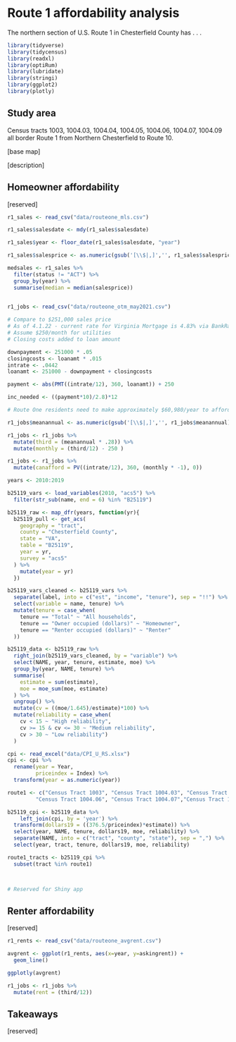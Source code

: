 # Route 1 affordability analysis  {#part-1b-5}

The northern section of U.S. Route 1 in Chesterfield County has . . .

```r

library(tidyverse)
library(tidycensus)
library(readxl)
library(optiRum)
library(lubridate)
library(stringi)
library(ggplot2)
library(plotly)

```

## Study area

Census tracts 1003, 1004.03, 1004.04, 1004.05, 1004.06, 1004.07, 1004.09 all border Route 1 from Northern Chesterfield to Route 10.

[base map]

[description]

## Homeowner affordability

[reserved]

```r

r1_sales <- read_csv("data/routeone_mls.csv")

r1_sales$salesdate <- mdy(r1_sales$salesdate)

r1_sales$year <- floor_date(r1_sales$salesdate, "year")

r1_sales$salesprice <- as.numeric(gsub('[\\$|,]','', r1_sales$salesprice))

medsales <- r1_sales %>%
  filter(status != "ACT") %>%
  group_by(year) %>%
  summarise(median = median(salesprice))
  
```

```r
r1_jobs <- read_csv("data/routeone_otm_may2021.csv")

# Compare to $251,000 sales price
# As of 4.1.22 - current rate for Virginia Mortgage is 4.83% via BankRate.com
# Assume $250/month for utilities
# Closing costs added to loan amount 

downpayment <- 251000 * .05
closingcosts <- loanamt * .015
intrate <- .0442
loanamt <- 251000 - downpayment + closingcosts

payment <- abs(PMT((intrate/12), 360, loanamt)) + 250

inc_needed <- ((payment*10)/2.8)*12

# Route One residents need to make approximately $60,980/year to afford the median sale price.

r1_jobs$meanannual <- as.numeric(gsub('[\\$|,]','', r1_jobs$meanannual))

r1_jobs <- r1_jobs %>% 
  mutate(third = (meanannual * .28)) %>%
  mutate(monthly = (third/12) - 250 )

r1_jobs <- r1_jobs %>%
  mutate(canafford = PV((intrate/12), 360, (monthly * -1), 0))

```

```r

years <- 2010:2019

b25119_vars <- load_variables(2010, "acs5") %>%
  filter(str_sub(name, end = 6) %in% "B25119")

b25119_raw <- map_dfr(years, function(yr){
  b25119_pull <- get_acs(
    geography = "tract",
    county = "Chesterfield County",
    state = "VA",
    table = "B25119",
    year = yr,
    survey = "acs5"
  ) %>%
    mutate(year = yr)
  })

b25119_vars_cleaned <- b25119_vars %>%
  separate(label, into = c("est", "income", "tenure"), sep = "!!") %>% 
  select(variable = name, tenure) %>%
  mutate(tenure = case_when(
    tenure == "Total" ~ "All households",
    tenure == "Owner occupied (dollars)" ~ "Homeowner",
    tenure == "Renter occupied (dollars)" ~ "Renter"
  ))

b25119_data <- b25119_raw %>%
  right_join(b25119_vars_cleaned, by = "variable") %>%
  select(NAME, year, tenure, estimate, moe) %>%
  group_by(year, NAME, tenure) %>%
  summarise(
    estimate = sum(estimate),
    moe = moe_sum(moe, estimate)
  ) %>% 
  ungroup() %>% 
  mutate(cv = ((moe/1.645)/estimate)*100) %>% 
  mutate(reliability = case_when(
    cv < 15 ~ "High reliability",
    cv >= 15 & cv <= 30 ~ "Medium reliability",
    cv > 30 ~ "Low reliability")
  )

cpi <- read_excel("data/CPI_U_RS.xlsx")
cpi <- cpi %>% 
  rename(year = Year,
         priceindex = Index) %>%
  transform(year = as.numeric(year))

route1 <- c("Census Tract 1003", "Census Tract 1004.03", "Census Tract 1004.04", "Census Tract 1004.05",
         "Census Tract 1004.06", "Census Tract 1004.07","Census Tract 1004.09")

b25119_cpi <- b25119_data %>%
    left_join(cpi, by = 'year') %>%
  transform(dollars19 = ((376.5/priceindex)*estimate)) %>%
  select(year, NAME, tenure, dollars19, moe, reliability) %>%
  separate(NAME, into = c("tract", "county", "state"), sep = ",") %>%
  select(year, tract, tenure, dollars19, moe, reliability)

route1_tracts <- b25119_cpi %>%
  subset(tract %in% route1)



# Reserved for Shiny app
```

## Renter affordability

[reserved]

```r
r1_rents <- read_csv("data/routeone_avgrent.csv")

avgrent <- ggplot(r1_rents, aes(x=year, y=askingrent)) +
  geom_line()

ggplotly(avgrent)

```

```r
r1_jobs <- r1_jobs %>% 
  mutate(rent = (third/12))


```
## Takeaways

[reserved]